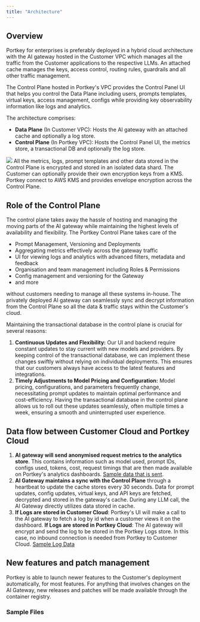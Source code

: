 ```yaml
---
title: "Architecture"
---
```


## Overview

Portkey for enterprises is preferably deployed in a hybrid cloud architecture with the AI gateway hosted in the Customer VPC which manages all the traffic from the Customer applications to the respective LLMs. An attached cache manages the keys, access control, routing rules, guardrails and all other traffic management.

The Control Plane hosted in Portkey's VPC provides the Control Panel UI that helps you control the Data Plane including users, prompts templates, virtual keys, access management, configs while providing key observability information like logs and analytics.

The architecture comprises:

* **Data Plane** (In Customer VPC): Hosts the AI gateway with an attached cache and optionally a log store.
* **Control Plane** (In Portkey VPC): Hosts the Control Panel UI, the metrics store, a transactional DB and optionally the log store.

<Frame caption="Deployment modes for Portkey Enterprise (Private Cloud)">
  <img src="/images/guardrails/g15.avif"/>
</Frame>
All the metrics, logs, prompt templates and other data stored in the Control Plane is encrypted and stored in an isolated data shard. The Customer can optionally provide their own encryption keys from a KMS. Portkey connect to AWS KMS and provides envelope encryption across the Control Plane.

## Role of the Control Plane

The control plane takes away the hassle of hosting and managing the moving parts of the AI gateway while maintaining the highest levels of availability and flexibility. The Portkey Control Plane takes care of the

* Prompt Management, Versioning and Deployments
* Aggregating metrics effectively across the gateway traffic
* UI for viewing logs and analytics with advanced filters, metadata and feedback
* Organisation and team management including Roles & Permissions
* Config management and versioning for the Gateway
* and more

without customers needing to manage all these systems in-house. The privately deployed AI gateway can seamlessly sync and decrypt information from the Control Plane so all the data & traffic stays within the Customer's cloud.

Maintaining the transactional database in the control plane is crucial for several reasons:

1. **Continuous Updates and Flexibility:** Our UI and backend require constant updates to stay current with new models and providers. By keeping control of the transactional database, we can implement these changes swiftly without relying on individual deployments. This ensures that our customers always have access to the latest features and integrations.
2. **Timely Adjustments to Model Pricing and Configuration:** Model pricing, configurations, and parameters frequently change, necessitating prompt updates to maintain optimal performance and cost-efficiency. Having the transactional database in the control plane allows us to roll out these updates seamlessly, often multiple times a week, ensuring a smooth and uninterrupted user experience.

## Data flow between Customer Cloud and Portkey Cloud

1. **AI gateway will send anonymised request metrics to the analytics store**. This contains information such as model used, prompt IDs, configs used, tokens, cost, request timings that are then made available on Portkey's analytics dashboards. [Sample data that is sent](/docs/product/enterprise-offering/private-cloud-deployments/architecture#sample-files).
2. **AI Gateway maintains a sync with the Control Plane** through a heartbeat to update the cache stores every 30 seconds. Data for prompt updates, config updates, virtual keys, and API keys are fetched, decrypted and stored in the gateway's cache.
During any LLM call, the AI Gateway directly utilizes data stored in cache.
3. **If Logs are stored in Customer Cloud**: Portkey's UI will make a call to the AI gateway to fetch a log by id when a customer views it on the dashboard. **If Logs are stored in Portkey Cloud**: The AI gateway will encrypt and send the log to be stored in the Portkey Logs store. In this case, no inbound connection is needed from Portkey to Customer Cloud. [Sample Log Data](/docs/product/enterprise-offering/private-cloud-deployments/architecture#sample-files)

## New features and patch management

Portkey is able to launch newer features to the Customer's deployment automatically, for most features. For anything that involves changes on the AI Gateway, new releases and patches will be made available through the container registry.

### Sample Files
<CardGroup >

  <Card title="4KB Sample Log File" href="https://2878743244-files.gitbook.io/~/files/v0/b/gitbook-x-prod.appspot.com/o/spaces%2Fy3MCfQqftZOnHqSmVV5x%2Fuploads%2FZis8qCrIETNReenyjaKc%2Fsample%5Flog%5Ffile.json?alt=media&token=d31a37cc-a96c-4214-bfaf-738ff403590b"/>

  <Card title="3KB Metric File" href="https://2878743244-files.gitbook.io/~/files/v0/b/gitbook-x-prod.appspot.com/o/spaces%2Fy3MCfQqftZOnHqSmVV5x%2Fuploads%2FghOMfZlkjlTXohm5w4XG%2Fmetric.json?alt=media&token=e586473f-98f3-4e1e-b271-6ceb5091769d"/>

</CardGroup>
